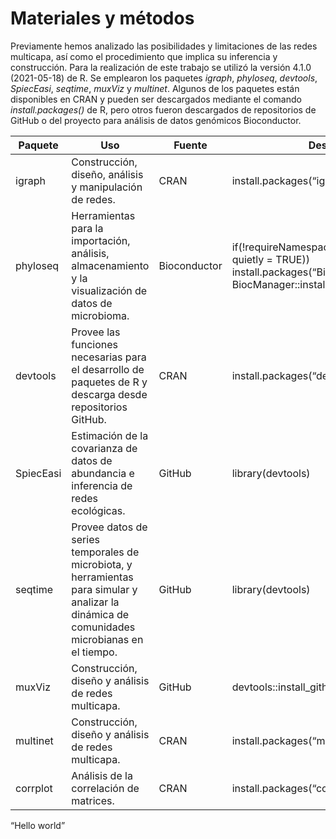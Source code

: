 # Materiales y métodos {-}

Previamente hemos analizado las posibilidades y limitaciones de las redes multicapa, así como el procedimiento que implica su inferencia y construcción. Para la realización de este trabajo se utilizó la versión 4.1.0 (2021-05-18) de R. Se emplearon los paquetes *igraph*, *phyloseq*, *devtools*, *SpiecEasi*, *seqtime*, *muxViz* y *multinet*. Algunos de los paquetes están disponibles en CRAN y pueden ser descargados mediante el comando *install.packages()* de R, pero otros fueron descargados de repositorios de GitHub o del proyecto para análisis de datos genómicos Bioconductor.

Paquete | Uso | Fuente | Descarga
--------|-----|--------|---------
igraph | Construcción, diseño, análisis y manipulación de redes. | CRAN | install.packages("igraph")
phyloseq | Herramientas para la importación, análisis, almacenamiento y la visualización de datos de microbioma. | Bioconductor | if(!requireNamespace("BiocManager", quietly = TRUE)) install.packages("BiocManager") BiocManager::install("phyloseq")
devtools | Provee las funciones necesarias para el desarrollo de paquetes de R y descarga desde repositorios GitHub. | CRAN | install.packages("devtools")
SpiecEasi | Estimación de la covarianza de datos de abundancia e inferencia de redes ecológicas. | GitHub | library(devtools) | install_github("zdk123/SpiecEasi")
seqtime | Provee datos de series temporales de microbiota, y herramientas para simular y analizar la dinámica de comunidades microbianas en el tiempo. | GitHub | library(devtools) | install_github("hallucigenia-  sparsa/seqtime")
muxViz | Construcción, diseño y análisis de redes multicapa. | GitHub | devtools::install_github("manlius/muxViz")
multinet | Construcción, diseño y análisis de redes multicapa. | CRAN | install.packages("multinet")
corrplot | Análisis de la correlación de matrices. | CRAN | install.packages("corrplot")


"Hello world"